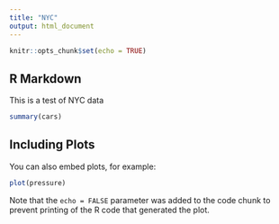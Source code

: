 ```yaml
---
title: "NYC"
output: html_document
---
```


```r
knitr::opts_chunk$set(echo = TRUE)
```

## R Markdown
This is a test of NYC data
```r
summary(cars)
```

## Including Plots

You can also embed plots, for example:

```r
plot(pressure)
```

Note that the `echo = FALSE` parameter was added to the code chunk to prevent printing of the R code that generated the plot.
